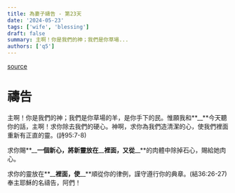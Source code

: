 ```yaml
---
title: 為妻子禱告 - 第23天
date: '2024-05-23'
tags: ['wife', 'blessing']
draft: false
summary: 主啊！你是我們的神；我們是你草場...
authors: ['q5']
---
```


[source](https://q5help.me/faith/Prayforwife31Days.jsp)

# 禱告

主啊！你是我們的神；我們是你草場的羊，是你手下的民。惟願我和**\_\_**今天聽你的話，主啊！求你除去我們的硬心。神啊，求你為我們造清潔的心，使我們裡面重新有正直的靈。(詩95:7-8)

求你賜**\_\_**一個新心，將新靈放在**\_\_**裡面，又從**\_\_**的肉體中除掉石心，賜給她肉心。

求你的靈放在**\_\_**裡面，使**\_\_**順從你的律例，謹守遵行你的典章。(結36:26-27)奉主耶穌的名禱告，阿們！
